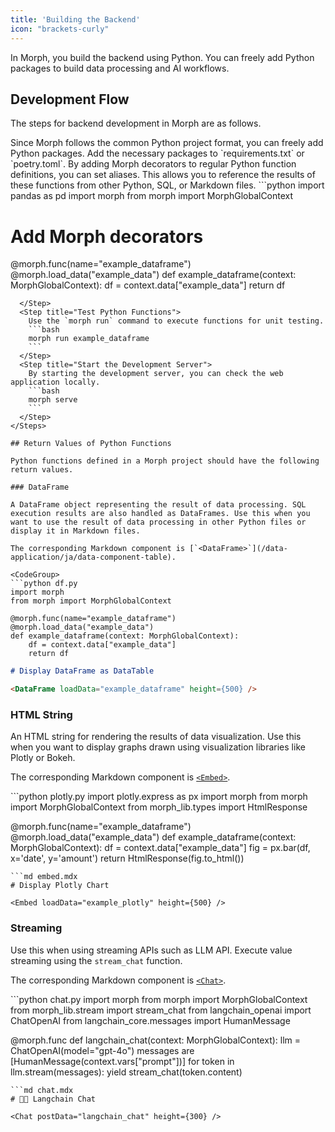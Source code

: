 ```yaml
---
title: 'Building the Backend'
icon: "brackets-curly"
---
```


In Morph, you build the backend using Python. You can freely add Python packages to build data processing and AI workflows.

## Development Flow

The steps for backend development in Morph are as follows.

<Steps>
  <Step title="Add Python Packages">
    Since Morph follows the common Python project format, you can freely add Python packages. Add the necessary packages to `requirements.txt` or `poetry.toml`.
  </Step>
  <Step title="Define Python Functions and Add Morph Decorators">
    By adding Morph decorators to regular Python function definitions, you can set aliases. This allows you to reference the results of these functions from other Python, SQL, or Markdown files.
```python
import pandas as pd
import morph
from morph import MorphGlobalContext

# Add Morph decorators
@morph.func(name="example_dataframe")
@morph.load_data("example_data")
def example_dataframe(context: MorphGlobalContext):
    df = context.data["example_data"]
    return df
```
  </Step>
  <Step title="Test Python Functions">
    Use the `morph run` command to execute functions for unit testing.
    ```bash
    morph run example_dataframe
    ```
  </Step>
  <Step title="Start the Development Server">
    By starting the development server, you can check the web application locally.
    ```bash
    morph serve
    ```
  </Step>
</Steps>

## Return Values of Python Functions

Python functions defined in a Morph project should have the following return values.

### DataFrame

A DataFrame object representing the result of data processing. SQL execution results are also handled as DataFrames. Use this when you want to use the result of data processing in other Python files or display it in Markdown files.

The corresponding Markdown component is [`<DataFrame>`](/data-application/ja/data-component-table).

<CodeGroup>
```python df.py
import morph
from morph import MorphGlobalContext

@morph.func(name="example_dataframe")
@morph.load_data("example_data")
def example_dataframe(context: MorphGlobalContext):
    df = context.data["example_data"]
    return df
```
```md data_table.mdx
# Display DataFrame as DataTable

<DataFrame loadData="example_dataframe" height={500} />
```
</CodeGroup>

### HTML String

An HTML string for rendering the results of data visualization. Use this when you want to display graphs drawn using visualization libraries like Plotly or Bokeh.

The corresponding Markdown component is [`<Embed>`](/data-application/ja/data-component-embed).

<CodeGroup>
```python plotly.py
import plotly.express as px
import morph
from morph import MorphGlobalContext
from morph_lib.types import HtmlResponse

@morph.func(name="example_dataframe")
@morph.load_data("example_data")
def example_dataframe(context: MorphGlobalContext):
    df = context.data["example_data"]
    fig = px.bar(df, x='date', y='amount')
    return HtmlResponse(fig.to_html())
```
```md embed.mdx
# Display Plotly Chart

<Embed loadData="example_plotly" height={500} />
```
</CodeGroup>

### Streaming

Use this when using streaming APIs such as LLM API. Execute value streaming using the `stream_chat` function.

The corresponding Markdown component is [`<Chat>`](/data-application/ja/ai-component-chat).

<CodeGroup>
```python chat.py
import morph
from morph import MorphGlobalContext
from morph_lib.stream import stream_chat
from langchain_openai import ChatOpenAI
from langchain_core.messages import HumanMessage

@morph.func
def langchain_chat(context: MorphGlobalContext):
    llm = ChatOpenAI(model="gpt-4o")
    messages are [HumanMessage(context.vars["prompt"])]
    for token in llm.stream(messages):
        yield stream_chat(token.content)
```
```md chat.mdx
# 🦜🔗 Langchain Chat

<Chat postData="langchain_chat" height={300} />
```
</CodeGroup>